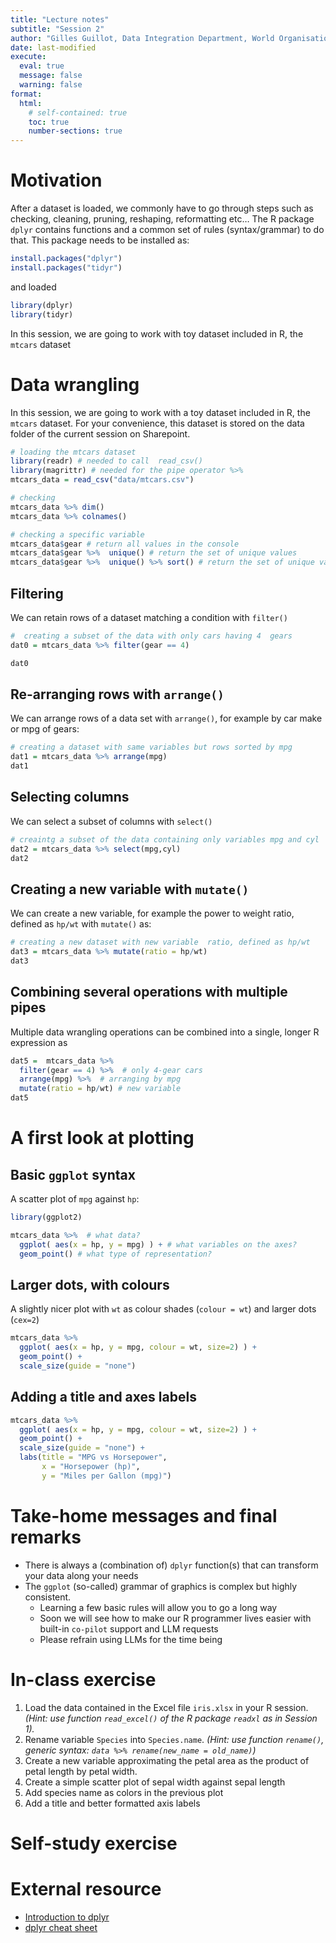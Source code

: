 ```yaml
---
title: "Lecture notes"
subtitle: "Session 2"
author: "Gilles Guillot, Data Integration Department, World Organisation for Animal Health"
date: last-modified
execute: 
  eval: true
  message: false
  warning: false
format:
  html:
    # self-contained: true
    toc: true
    number-sections: true
---
```


# Motivation

After a dataset is loaded, we commonly have to go through steps such as checking, cleaning, pruning, reshaping, reformatting etc... The R package `dplyr` contains functions and a common set of rules (syntax/grammar) to do that. This package needs to be installed as:

```r
install.packages("dplyr")
install.packages("tidyr")
```

and loaded

```r
library(dplyr)
library(tidyr)
```

In this session, we are going to work with toy dataset included in R, the `mtcars` dataset

# Data wrangling

In this session, we are going to work with a toy dataset included in R, the `mtcars` dataset. For your convenience, this dataset is stored on the data folder of the current session on Sharepoint.

```r
# loading the mtcars dataset
library(readr) # needed to call  read_csv()
library(magrittr) # needed for the pipe operator %>% 
mtcars_data = read_csv("data/mtcars.csv")

# checking
mtcars_data %>% dim()
mtcars_data %>% colnames()

# checking a specific variable
mtcars_data$gear # return all values in the console
mtcars_data$gear %>%  unique() # return the set of unique values
mtcars_data$gear %>%  unique() %>% sort() # return the set of unique values and sort them 


```

## Filtering

We can retain rows of a dataset matching a condition with `filter()`

```r
#  creating a subset of the data with only cars having 4  gears
dat0 = mtcars_data %>% filter(gear == 4) 

dat0
```

## Re-arranging rows with `arrange()`

We can arrange rows of a data set with `arrange()`, for example by car make or mpg of gears:

```r
# creating a dataset with same variables but rows sorted by mpg
dat1 = mtcars_data %>% arrange(mpg)
dat1
```

## Selecting columns

We can select a subset of columns with `select()`

```r
# creaintg a subset of the data containing only variables mpg and cyl
dat2 = mtcars_data %>% select(mpg,cyl)
dat2
```

## Creating a new variable with `mutate()`

We can create a new variable, for example the power to weight ratio, defined as `hp/wt` with `mutate()` as:

```r
# creating a new dataset with new variable  ratio, defined as hp/wt
dat3 = mtcars_data %>% mutate(ratio = hp/wt)
dat3
```

## Combining several operations with multiple pipes

Multiple data wrangling operations can be combined into a single, longer R expression as

```r
dat5 =  mtcars_data %>% 
  filter(gear == 4) %>%  # only 4-gear cars
  arrange(mpg) %>%  # arranging by mpg
  mutate(ratio = hp/wt) # new variable
dat5
```

# A first look at plotting

## Basic `ggplot` syntax

A scatter plot of `mpg` against `hp`:

```r
library(ggplot2)

mtcars_data %>%  # what data?
  ggplot( aes(x = hp, y = mpg) ) + # what variables on the axes?
  geom_point() # what type of representation?
```

## Larger dots, with colours

A slightly nicer plot with `wt` as colour shades (`colour = wt`) and larger dots (`cex=2`)

```r
mtcars_data %>% 
  ggplot( aes(x = hp, y = mpg, colour = wt, size=2) ) +
  geom_point() + 
  scale_size(guide = "none")
```

## Adding a title and axes labels

```r
mtcars_data %>% 
  ggplot( aes(x = hp, y = mpg, colour = wt, size=2) ) +
  geom_point() +
  scale_size(guide = "none") + 
  labs(title = "MPG vs Horsepower",
       x = "Horsepower (hp)",
       y = "Miles per Gallon (mpg)") 
```

# Take-home messages and final remarks

-   There is always a (combination of) `dplyr` function(s) that can transform your data along your needs
-   The `ggplot` (so-called) grammar of graphics is complex but highly consistent.
    -   Learning a few basic rules will allow you to go a long way
    -   Soon we will see how to make our R programmer lives easier with built-in `co-pilot` support and LLM requests
    -   Please refrain using LLMs for the time being

# In-class exercise

1.  Load the data contained in the Excel file `iris.xlsx` in your R session. *(Hint: use function `read_excel()` of the R package `readxl` as in Session 1).*
2.  Rename variable `Species` into `Species.name`. *(Hint: use function `rename()`, generic syntax: `data %>% rename(new_name = old_name)`)*
3.  Create a new variable approximating the petal area as the product of petal length by petal width.
4.  Create a simple scatter plot of sepal width against sepal length
5.  Add species name as colors in the previous plot
6.  Add a title and better formatted axis labels

# Self-study exercise

# External resource

-   [Introduction to dplyr](https://cloud.r-project.org/web/packages/dplyr/vignettes/dplyr.html) <!-- - [dplyr overview](https://dplyr.tidyverse.org/) -->
-   [dplyr cheat sheet](https://github.com/rstudio/cheatsheets/blob/main/data-transformation.pdf)

